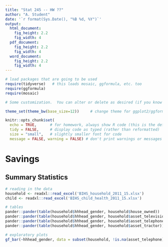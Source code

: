 ```yaml
---
title: "Stat 245 -- HW ??"
author: "A. Student"
date: '`r format(Sys.Date(), "%B %d, %Y")`'
output: 
  html_document:
    fig_height: 2.2
    fig_width: 4
  pdf_document:
    fig_height: 2.2
    fig_width: 4
  word_document:
    fig_height: 2.2
    fig_width: 4
---
```


```r
# load packages that are going to be used
require(tidyverse)   # this loads mosaic, ggformula, etc. too
require(ggformula)
require(mosaic)

# Some customization.  You can alter or delete as desired (if you know what you are doing).

theme_set(theme_bw(base_size=12))     # change theme for ggplot2/ggformula

knitr::opts_chunk$set(
  echo = TRUE,      # for homework, always show R code (this is the default)
  tidy = FALSE,     # display code as typed (rather than reformatted)
  size = "small",   # slightly smaller font for code
  message = FALSE, warning = FALSE) # don't print warnings or messages in compiled document. So you MUST check them in RStudio!
```


<!-- Farmers training-->

<!-- Savings -->
# Savings
## Summary Statistics

```r
# reading in the data
household <- readxl::read_excel('BIHS_household_2011_15.xlsx')
child <- readxl::read_excel('BIHS_child_health_2011_15.xlsx')
```

```r
# tables
pander::pander(table(household$hhhead_gender, household$house_owned))
pander::pander(table(household$hhhead_gender, household$asset_television))
pander::pander(table(household$hhhead_gender, household$asset_telephone))
pander::pander(table(household$hhhead_gender, household$asset_tractor))
```

```r
# exploratory plots
gf_bar(~hhhead_gender, data = subset(household, !is.na(asset_telephone)), xlab = "Gender", ylab = "Count", fill = ~ asset_telephone, factor(survey_year))
```

  